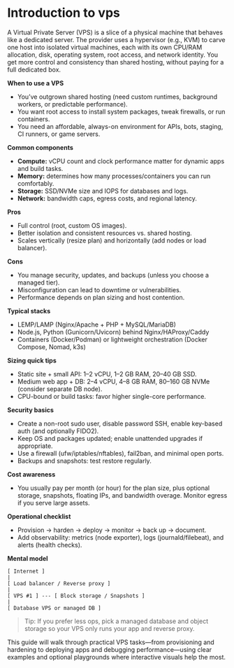 # Introduction to vps

A Virtual Private Server (VPS) is a slice of a physical machine that behaves like a dedicated server. The provider uses a hypervisor (e.g., KVM) to carve one host into isolated virtual machines, each with its own CPU/RAM allocation, disk, operating system, root access, and network identity. You get more control and consistency than shared hosting, without paying for a full dedicated box.

**When to use a VPS**
- You’ve outgrown shared hosting (need custom runtimes, background workers, or predictable performance).
- You want root access to install system packages, tweak firewalls, or run containers.
- You need an affordable, always-on environment for APIs, bots, staging, CI runners, or game servers.

**Common components**
- **Compute:** vCPU count and clock performance matter for dynamic apps and build tasks.
- **Memory:** determines how many processes/containers you can run comfortably.
- **Storage:** SSD/NVMe size and IOPS for databases and logs.
- **Network:** bandwidth caps, egress costs, and regional latency.

**Pros**
- Full control (root, custom OS images).
- Better isolation and consistent resources vs. shared hosting.
- Scales vertically (resize plan) and horizontally (add nodes or load balancer).

**Cons**
- You manage security, updates, and backups (unless you choose a managed tier).
- Misconfiguration can lead to downtime or vulnerabilities.
- Performance depends on plan sizing and host contention.

**Typical stacks**
- LEMP/LAMP (Nginx/Apache + PHP + MySQL/MariaDB)
- Node.js, Python (Gunicorn/Uvicorn) behind Nginx/HAProxy/Caddy
- Containers (Docker/Podman) or lightweight orchestration (Docker Compose, Nomad, k3s)

**Sizing quick tips**
- Static site + small API: 1–2 vCPU, 1–2 GB RAM, 20–40 GB SSD.
- Medium web app + DB: 2–4 vCPU, 4–8 GB RAM, 80–160 GB NVMe (consider separate DB node).
- CPU-bound or build tasks: favor higher single-core performance.

**Security basics**
- Create a non-root sudo user, disable password SSH, enable key-based auth (and optionally FIDO2).
- Keep OS and packages updated; enable unattended upgrades if appropriate.
- Use a firewall (ufw/iptables/nftables), fail2ban, and minimal open ports.
- Backups and snapshots: test restore regularly.

**Cost awareness**
- You usually pay per month (or hour) for the plan size, plus optional storage, snapshots, floating IPs, and bandwidth overage. Monitor egress if you serve large assets.

**Operational checklist**
- Provision → harden → deploy → monitor → back up → document.
- Add observability: metrics (node exporter), logs (journald/filebeat), and alerts (health checks).

**Mental model**

~~~
[ Internet ]
|
[ Load balancer / Reverse proxy ]
|
[ VPS #1 ] --- [ Block storage / Snapshots ]
|
[ Database VPS or managed DB ]
~~~


> Tip: If you prefer less ops, pick a managed database and object storage so your VPS only runs your app and reverse proxy.

This guide will walk through practical VPS tasks—from provisioning and hardening to deploying apps and debugging performance—using clear examples and optional playgrounds where interactive visuals help the most.